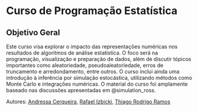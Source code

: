 # Curso de Programação Estatística  {.unnumbered}

## Objetivo Geral
Este curso visa explorar o impacto das representações numéricas nos resultados de algoritmos de análise estatística. O foco será na programação, visualização e preparação de dados, além de discutir tópicos importantes como aleatoriedade, pseudoaleatoriedade, erros de truncamento e arredondamento, entre outros. O curso inclui ainda uma introdução à inferência por simulação estocástica, utilizando métodos como Monte Carlo e integrações numéricas. O material do curso foi amplamente baseado nas discussões apresentadas em @simulation_ross.

Autores: [Andressa Cerqueira](https://www.servidores.ufscar.br/acerqueira/), [Rafael Izbicki](http://rafaelizbicki.com/), [Thiago Rodrigo Ramos](https://thiagorr162.github.io/)

